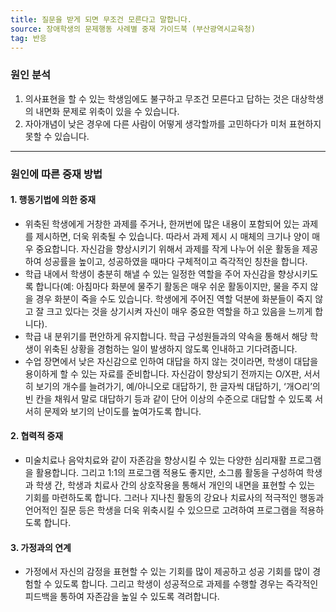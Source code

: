 ```yaml
---
title: 질문을 받게 되면 무조건 모른다고 말합니다.
source: 장애학생의 문제행동 사례별 중재 가이드북 (부산광역시교육청)
tag: 반응
---
```


### 원인 분석

1. 의사표현을 할 수 있는 학생임에도 불구하고 무조건 모른다고 답하는 것은 대상학생의 내면화 문제로 위축이 있을 수 있습니다.
2. 자아개념이 낮은 경우에 다른 사람이 어떻게 생각할까를 고민하다가 미처 표현하지 못할 수 있습니다.

---

### 원인에 따른 중재 방법

#### 1. 행동기법에 의한 중재

- 위축된 학생에게 거창한 과제를 주거나, 한꺼번에 많은 내용이 포함되어 있는 과제를 제시하면, 더욱 위축될 수 있습니다. 따라서 과제 제시 시 매체의 크기나 양이 매우 중요합니다. 자신감을 향상시키기 위해서 과제를 작게 나누어 쉬운 활동을 제공하여 성공률을 높이고, 성공하였을 때마다 구체적이고 즉각적인 칭찬을 합니다.
- 학급 내에서 학생이 충분히 해낼 수 있는 일정한 역할을 주어 자신감을 향상시키도록 합니다(예: 아침마다 화분에 물주기 활동은 매우 쉬운 활동이지만, 물을 주지 않을 경우 화분이 죽을 수도 있습니다. 학생에게 주어진 역할 덕분에 화분들이 죽지 않고 잘 크고 있다는 것을 상기시켜 자신이 매우 중요한 역할을 하고 있음을 느끼게 합니다).
- 학급 내 분위기를 편안하게 유지합니다. 학급 구성원들과의 약속을 통해서 해당 학생이 위축된 상황을 경험하는 일이 발생하지 않도록 인내하고 기다려줍니다.
- 수업 장면에서 낮은 자신감으로 인하여 대답을 하지 않는 것이라면, 학생이 대답을 용이하게 할 수 있는 자료를 준비합니다. 자신감이 향상되기 전까지는 O/X판, 서서히 보기의 개수를 늘려가기, 예/아니오로 대답하기, 한 글자씩 대답하기, ‘개○리’의 빈 칸을 채워서 말로 대답하기 등과 같이 단어 이상의 수준으로 대답할 수 있도록 서서히 문제와 보기의 난이도를 높여가도록 합니다.

#### 2. 협력적 중재

- 미술치료나 음악치료와 같이 자존감을 향상시킬 수 있는 다양한 심리재활 프로그램을 활용합니다. 그리고 1:1의 프로그램 적용도 좋지만, 소그룹 활동을 구성하여 학생과 학생 간, 학생과 치료사 간의 상호작용을 통해서 개인의 내면을 표현할 수 있는 기회를 마련하도록 합니다. 그러나 지나친 활동의 강요나 치료사의 적극적인 행동과 언어적인 질문 등은 학생을 더욱 위축시킬 수 있으므로 고려하여 프로그램을 적용하도록 합니다.

#### 3. 가정과의 연계

- 가정에서 자신의 감정을 표현할 수 있는 기회를 많이 제공하고 성공 기회를 많이 경험할 수 있도록 합니다. 그리고 학생이 성공적으로 과제를 수행할 경우는 즉각적인 피드백을 통하여 자존감을 높일 수 있도록 격려합니다.
